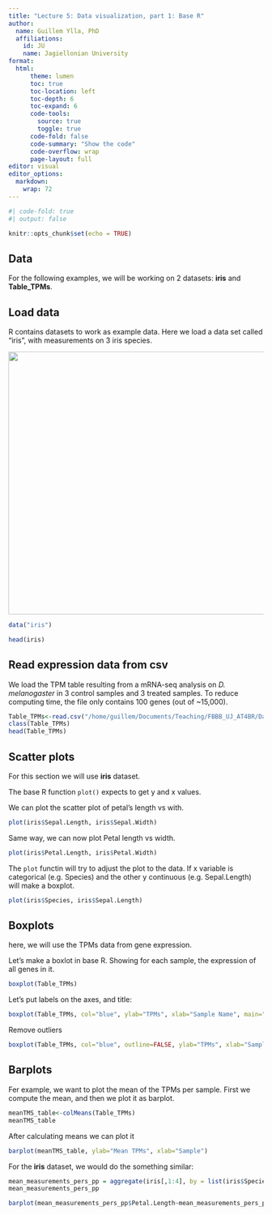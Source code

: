 ```yaml
---
title: "Lecture 5: Data visualization, part 1: Base R"
author:
  name: Guillem Ylla, PhD
  affiliations:
    id: JU
    name: Jagiellonian University
format: 
  html:
      theme: lumen
      toc: true
      toc-location: left
      toc-depth: 6
      toc-expand: 6
      code-tools:
        source: true
        toggle: true
      code-fold: false
      code-summary: "Show the code"
      code-overflow: wrap
      page-layout: full
editor: visual
editor_options: 
  markdown: 
    wrap: 72
---
```


```r
#| code-fold: true
#| output: false

knitr::opts_chunk$set(echo = TRUE)

```

## Data

For the following examples, we will be working on 2 datasets: **iris**
and **Table_TPMs**.

## Load data

R contains datasets to work as example data. Here we load a data set
called "iris", with measurements on 3 iris species.

![](images/clipboard-4018340327.png){width="519"}

```r
data("iris")

head(iris)
```

## Read expression data from csv

We load the TPM table resulting from a mRNA-seq analysis on *D.
melanogaster* in 3 control samples and 3 treated samples. To reduce
computing time, the file only contains 100 genes (out of \~15,000).

```r
Table_TPMs<-read.csv("/home/guillem/Documents/Teaching/FBBB_UJ_AT4BR/Data/TPMs_table_100genes.csv",row.names=1)
class(Table_TPMs)
head(Table_TPMs)
```

## Scatter plots

For this section we will use **iris** dataset.

The base R function `plot()` expects to get y and x values.

We can plot the scatter plot of petal's length vs with.

```r
plot(iris$Sepal.Length, iris$Sepal.Width)
```

Same way, we can now plot Petal length vs width.

```r
plot(iris$Petal.Length, iris$Petal.Width)
```

The `plot` functin will try to adjust the plot to the data. If x
variable is categorical (e.g. Species) and the other y continuous (e.g.
Sepal.Length) will make a boxplot.

```r
plot(iris$Species, iris$Sepal.Length)
```

## Boxplots

here, we will use the TPMs data from gene expression.

Let's make a boxlot in base R. Showing for each sample, the expression
of all genes in it.

```r
boxplot(Table_TPMs)
```

Let's put labels on the axes, and title:

```r
boxplot(Table_TPMs, col="blue", ylab="TPMs", xlab="Sample Name", main="Boxplot gene expression per sample in TPMs")
```

Remove outliers

```r
boxplot(Table_TPMs, col="blue", outline=FALSE, ylab="TPMs", xlab="Sample Name", main="Boxplot gene expression per sample in TPMs")
```

## Barplots

Fer example, we want to plot the mean of the TPMs per sample. First we
compute the mean, and then we plot it as barplot.

```r
meanTMS_table<-colMeans(Table_TPMs)
meanTMS_table
```

After calculating means we can plot it

```r
barplot(meanTMS_table, ylab="Mean TPMs", xlab="Sample")
```

For the **iris** dataset, we would do the something similar:

```r
mean_measurements_pers_pp = aggregate(iris[,1:4], by = list(iris$Species), FUN = mean)
mean_measurements_pers_pp

```

```r
barplot(mean_measurements_pers_pp$Petal.Length~mean_measurements_pers_pp$Group.1, ylab="Mean Sepal Length", xlab="Species of Iris")
```
